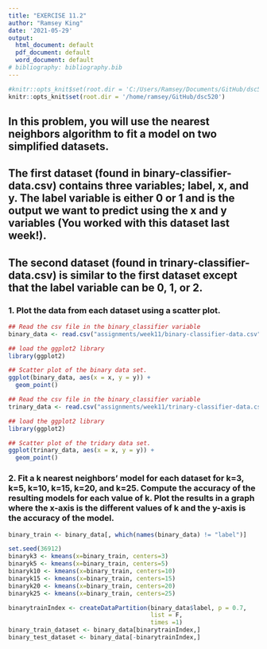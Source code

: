 ```yaml
---
title: "EXERCISE 11.2"
author: "Ramsey King"
date: '2021-05-29'
output:
  html_document: default
  pdf_document: default
  word_document: default
# bibliography: bibliography.bib
---
```


```r
#knitr::opts_knit$set(root.dir = 'C:/Users/Ramsey/Documents/GitHub/dsc520/')
knitr::opts_knit$set(root.dir = '/home/ramsey/GitHub/dsc520')
```

## In this problem, you will use the nearest neighbors algorithm to fit a model on two simplified datasets. 

## The first dataset (found in binary-classifier-data.csv) contains three variables; label, x, and y. The label variable is either 0 or 1 and is the output we want to predict using the x and y variables (You worked with this dataset last week!). 

## The second dataset (found in trinary-classifier-data.csv) is similar to the first dataset except that the label variable can be 0, 1, or 2.

### 1. Plot the data from each dataset using a scatter plot.

```r
## Read the csv file in the binary_classifier variable
binary_data <- read.csv("assignments/week11/binary-classifier-data.csv")

## load the ggplot2 library
library(ggplot2)

## Scatter plot of the binary data set.
ggplot(binary_data, aes(x = x, y = y)) +
  geom_point()
```
```r
## Read the csv file in the binary_classifier variable
trinary_data <- read.csv("assignments/week11/trinary-classifier-data.csv")

## load the ggplot2 library
library(ggplot2)

## Scatter plot of the tridary data set.
ggplot(trinary_data, aes(x = x, y = y)) +
  geom_point()
```


### 2. Fit a k nearest neighbors’ model for each dataset for k=3, k=5, k=10, k=15, k=20, and k=25. Compute the accuracy of the resulting models for each value of k. Plot the results in a graph where the x-axis is the different values of k and the y-axis is the accuracy of the model.

```r
binary_train <- binary_data[, which(names(binary_data) != "label")]

set.seed(36912)
binaryk3 <- kmeans(x=binary_train, centers=3)
binaryk5 <- kmeans(x=binary_train, centers=5)
binaryk10 <- kmeans(x=binary_train, centers=10)
binaryk15 <- kmeans(x=binary_train, centers=15)
binaryk20 <- kmeans(x=binary_train, centers=20)
binaryk25 <- kmeans(x=binary_train, centers=25)

binarytrainIndex <- createDataPartition(binary_data$label, p = 0.7,
                                        list = F,
                                        times =1)
binary_train_dataset <- binary_data[binarytrainIndex,]
binary_test_dataset <- binary_data[-binarytrainIndex,]





```